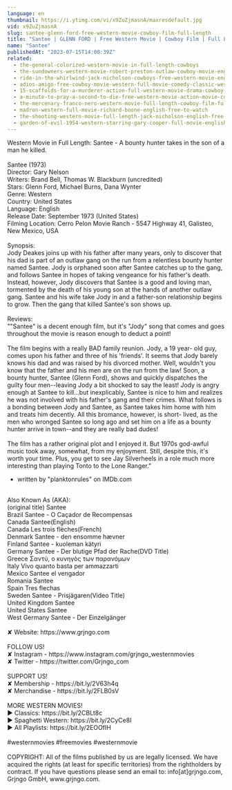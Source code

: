 ```yaml
---
language: en
thumbnail: https://i.ytimg.com/vi/x9ZuZjmasnA/maxresdefault.jpg
vid: x9ZuZjmasnA
slug: santee-glenn-ford-free-western-movie-cowboy-film-full-length
title: "Santee | GLENN FORD | Free Western Movie | Cowboy Film | Full Length"
name: "Santee"
publishedAt: "2023-07-15T14:00:39Z"
related:
  - the-general-colorized-western-movie-in-full-length-cowboys
  - the-sundowners-western-movie-robert-preston-outlaw-cowboy-movie-english
  - ride-in-the-whirlwind-jack-nicholson-cowboys-free-western-movie-english
  - adios-amigo-free-cowboy-movie-western-full-movie-comedy-classic-western-movies
  - 15-scaffolds-for-a-murderer-action-full-western-movie-drama-cowboy-film-english
  - a-minute-to-pray-a-second-to-die-free-western-movie-action-movie-cowboys-full-movies
  - the-mercenary-franco-nero-western-movie-full-length-cowboy-film-full-movie
  - madron-western-full-movie-richard-boone-english-free-to-watch
  - the-shooting-western-movie-full-length-jack-nicholson-english-free-full-westerns
  - garden-of-evil-1954-western-starring-gary-cooper-full-movie-english-full-free-western-movies
---
```


Western Movie in Full Length: Santee - A bounty hunter takes in the son of a man he killed.<br />
<br />
Santee (1973)<br />
Director: Gary Nelson<br />
Writers: Brand Bell, Thomas W. Blackburn (uncredited)<br />
Stars: Glenn Ford, Michael Burns, Dana Wynter<br />
Genre: Western<br />
Country: United States<br />
Language: English<br />
Release Date: September 1973 (United States)<br />
Filming Location: Cerro Pelon Movie Ranch - 5547 Highway 41, Galisteo, New Mexico, USA<br />
<br />
Synopsis:<br />
Jody Deakes joins up with his father after many years, only to discover that his dad is part of an outlaw gang on the run from a relentless bounty hunter named Santee. Jody is orphaned soon after Santee catches up to the gang, and follows Santee in hopes of taking vengeance for his father's death. Instead, however, Jody discovers that Santee is a good and loving man, tormented by the death of his young son at the hands of another outlaw gang. Santee and his wife take Jody in and a father-son relationship begins to grow. Then the gang that killed Santee's son shows up.<br />
<br />
Reviews:<br />
""Santee" is a decent enough film, but it's "Jody" song that comes and goes throughout the movie is reason enough to deduct a point!<br />
<br />
The film begins with a really BAD family reunion. Jody, a 19 year- old guy, comes upon his father and three of his 'friends'. It seems that Jody barely knows his dad and was raised by his divorced mother. Well, wouldn't you know that the father and his men are on the run from the law! Soon, a bounty hunter, Santee (Glenn Ford), shows and quickly dispatches the guilty four men--leaving Jody a bit shocked to say the least! Jody is angry enough at Santee to kill...but inexplicably, Santee is nice to him and realizes he was not involved with his father's gang and their crimes. What follows is a bonding between Jody and Santee, as Santee takes him home with him and treats him decently. All this bromance, however, is short- lived, as the men who wronged Santee so long ago and set him on a life as a bounty hunter arrive in town--and they are really bad dudes!<br />
<br />
The film has a rather original plot and I enjoyed it. But 1970s god-awful music took away, somewhat, from my enjoyment. Still, despite this, it's worth your time. Plus, you get to see Jay Silverheels in a role much more interesting than playing Tonto to the Lone Ranger."<br />
- written by "planktonrules" on IMDb.com<br />
<br />
Also Known As (AKA):<br />
(original title) Santee<br />
Brazil Santee - O Caçador de Recompensas<br />
Canada Santee(English)<br />
Canada Les trois flèches(French)<br />
Denmark Santee - den ensomme hævner<br />
Finland Santee - kuoleman kätyri<br />
Germany Santee - Der blutige Pfad der Rache(DVD Title)<br />
Greece Σαντύ, ο κυνηγός των παρανόμων<br />
Italy Vivo quanto basta per ammazzarti<br />
Mexico Santee el vengador<br />
Romania Santee<br />
Spain Tres flechas<br />
Sweden Santee - Prisjägaren(Video Title)<br />
United Kingdom Santee<br />
United States Santee<br />
West Germany Santee - Der Einzelgänger<br />
<br />
✘ Website: https://www.grjngo.com<br />
<br />
FOLLOW US!<br />
✘ Instagram - https://www.instagram.com/grjngo_westernmovies<br />
✘ Twitter - https://twitter.com/Grjngo_com<br />
<br />
SUPPORT US!<br />
✘ Membership - https://bit.ly/2V63h4q<br />
✘ Merchandise - https://bit.ly/2FLB0sV<br />
<br />
MORE WESTERN MOVIES! <br />
► Classics: https://bit.ly/2CBLt8c <br />
► Spaghetti Western: https://bit.ly/2CyCe8I <br />
► All Playlists: https://bit.ly/2EOOfIH <br />
<br />
#westernmovies #freemovies #westernmovie<br />
<br />
COPYRIGHT: All of the films published by us are legally licensed. We have acquired the rights (at least for specific territories) from the rightholders by contract. If you have questions please send an email to: info[at]grjngo.com, Grjngo GmbH, www.grjngo.com.